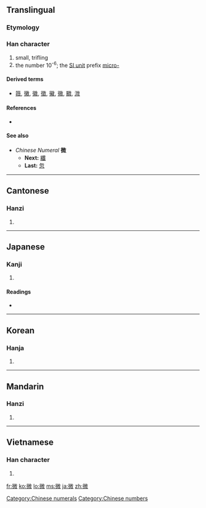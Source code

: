 {{also|徴|徵}}
==Translingual==

===Etymology===
{{Han compound|彳|𢼸|c1=s|c2=p|ls=psc}}

===Han character===
{{Han char|rn=60|rad=彳|as=10|sn=13|four=2824<sub>0</sub>|canj=竹人山弓大 (HOUNK), 竹人山山大 (HOUUK)}}

# small, trifling
# the number 10<sup>-6</sup>; the [[Appendix:SI units|SI unit]] prefix [[micro-]]

====Derived terms====
* [[䉠]], [[黴]], [[徽]], [[徵]], [[鰴]], [[幑]], [[覹]], [[溦]]

====References====
* {{Han ref|kx=0370.120|dkj=10203|dj=0696.150|hdz=20837.100|uh=5FAE|ud=24494|bh=B74C|bd=46924}}

====See also====
* ''Chinese Numeral'' '''微'''
** '''Next:''' [[纖]]
** '''Last:''' [[忽]]

[[Category:Chinese numerals]]
[[Category:Chinese numbers]]
----

==Cantonese==

===Hanzi===
{{yue-hanzi|jyut=|y=mei4}}

# {{defn|Cantonese|sort=彳10}}

----

==Japanese==

===Kanji===
{{ja-kanji|grade=c|rs=彳10}}

# {{defn|Japanese}}

====Readings====
* {{ja-readings|on=[[び]] (bi)|kun=[[かすか]] (kasuka), [[ない]] (nai)}}

----

==Korean==

===Hanja===
{{ko-hanja|hangeul=미|eumhun=|rv=mi|mr=mi|y=mi}}

# {{defn|Korean|sort=彳10}}

----

==Mandarin==

===Hanzi===
{{cmn-hanzi|pin=[[wēi]] ([[wei1]])|wg=wei<sup>1</sup>}}

# {{defn|Mandarin|sort=彳10}}

----

==Vietnamese==

===Han character===
{{vi-hantu|[[vi]]|rs=彳10}}

# {{defn|Vietnamese|sort=彳10}}

[[fr:微]]
[[ko:微]]
[[lo:微]]
[[ms:微]]
[[ja:微]]
[[zh:微]]